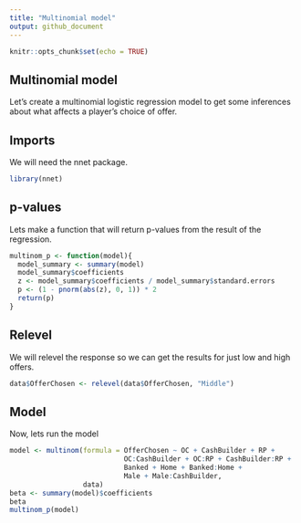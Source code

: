 ```yaml
---
title: "Multinomial model"
output: github_document
---
```


```r
knitr::opts_chunk$set(echo = TRUE)
```

## Multinomial model

Let's create a multinomial logistic regression model to get some inferences about what affects a player's choice of offer.

## Imports

We will need the nnet package.

```r
library(nnet)
```

## p-values

Lets make a function that will return p-values from the result of the regression.

```r
multinom_p <- function(model){
  model_summary <- summary(model)
  model_summary$coefficients
  z <- model_summary$coefficients / model_summary$standard.errors
  p <- (1 - pnorm(abs(z), 0, 1)) * 2
  return(p)
}
```

## Relevel

We will relevel the response so we can get the results for just low and high offers.

```r
data$OfferChosen <- relevel(data$OfferChosen, "Middle")
```

## Model

Now, lets run the model

```r
model <- multinom(formula = OfferChosen ~ OC + CashBuilder + RP +
                            OC:CashBuilder + OC:RP + CashBuilder:RP +
                            Banked + Home + Banked:Home +
                            Male + Male:CashBuilder,
                  data)
beta <- summary(model)$coefficients
beta
multinom_p(model)

```
